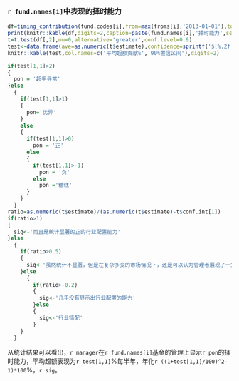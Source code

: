 
### `r fund.names[i]`中表现的择时能力


```r
df=timing_contribution(fund.codes[i],from=max(froms[i],'2013-01-01'),to=tos[i])
print(knitr::kable(df,digits=2,caption=paste(fund.names[i],'择时能力',sep=''),col.names=c('日期','择时能力贡献超额收益率%')))
t=t.test(df[,2],mu=0,alternative='greater',conf.level=0.9)
test<-data.frame(ave=as.numeric(t$estimate),confidence=sprintf('$[%.2f,\\infty)$',t$conf.int[1]))
knitr::kable(test,col.names=c('平均超额贡献%','90%置信区间'),digits=2)

if(test[1,1]>2)
{
  pon = '超乎寻常'
}else
  {
    if(test[1,1]>1)
    {
      pon='优异'
    }
    else
    {
      if(test[1,1]>0)
        pon = '正'
      else
      { 
        if(test[1,1]>-1)
          pon = '负'
        else
          pon ='糟糕'
      }
    }
  }
ratio=as.numeric(t$estimate)/(as.numeric(t$estimate)-t$conf.int[1])
if(ratio>1)
{
  sig<-'而且是统计显著的正的行业配置能力'
}else
  {
    if(ratio>0.5)
    {
      sig<-'虽然统计不显著，但是在复杂多变的市场情况下，还是可以认为管理者展现了一定的行业配置能力'
    }else
      {
        if(ratio>-0.2)
        {
          sig<-'几乎没有显示出行业配置的能力'
        }else
        {
          sig<-'行业错配'
        }
    }
  }

```
从统计结果可以看出，`r manager`在`r fund.names[i]`基金的管理上显示`r pon`的择时能力，平均超额表现为`r test[1,1]`%每半年，年化`r ((1+test[1,1]/100)^2-1)*100`%，`r sig`。

